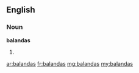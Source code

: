 ==English==

===Noun===
'''balandas'''

# {{plural of|balanda}}

[[ar:balandas]]
[[fr:balandas]]
[[mg:balandas]]
[[my:balandas]]